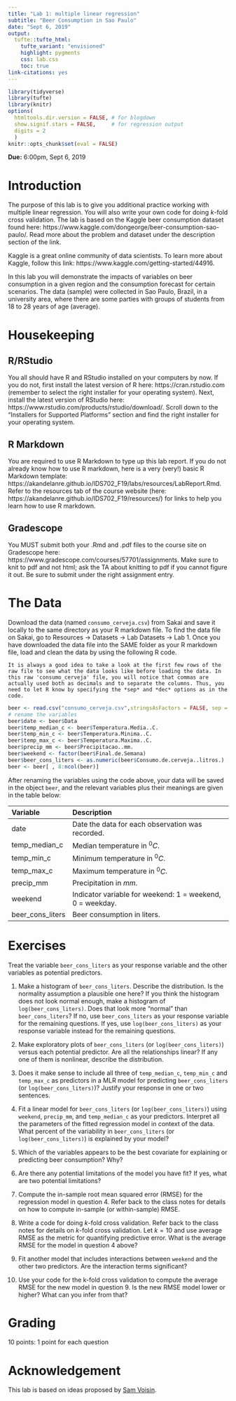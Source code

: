 ```yaml
---
title: "Lab 1: multiple linear regression"
subtitle: "Beer Consumption in Sao Paulo"
date: "Sept 6, 2019"
output: 
  tufte::tufte_html:
    tufte_variant: "envisioned"
    highlight: pygments
    css: lab.css
    toc: true
link-citations: yes
---
```


```r
library(tidyverse)
library(tufte)
library(knitr)
options(
  htmltools.dir.version = FALSE, # for blogdown
  show.signif.stars = FALSE,     # for regression output
  digits = 2
  )
knitr::opts_chunk$set(eval = FALSE)
```

**Due:** 6:00pm, Sept 6, 2019



# Introduction

The purpose of this lab is to give you additional practice working with multiple linear regression. You will also write your own code for doing $k$-fold cross validation. The lab is based on the Kaggle beer consumption dataset found here:  https://www.kaggle.com/dongeorge/beer-consumption-sao-paulo/. Read more about the problem and dataset under the description section of the link.

Kaggle is a great online community of data scientists. To learn more about Kaggle, follow this link: https://www.kaggle.com/getting-started/44916.

In this lab you will demonstrate the impacts of variables on beer consumption in a given region and the consumption forecast for certain scenarios. The data (sample) were collected in Sao Paulo, Brazil, in a university area, where there are some parties with groups of students from 18 to 28 years of age (average).
   
<!-- # Packages -->

<!-- In this lab we will work with the `tidyverse` and `broom` packages. We can install and load them with the following: -->

<!-- ```{marginfigure} -->
<!-- When you install the tidyverse package, a long list of packages get installed with it. However when you load it (with the `library` function) only a few of them get loaded, e.g. `dplyr`, `ggplot2`, and `forcats`. The broom package is installed with the tidyverse, but we need to load it separately in order to make use of it. -->
<!-- ``` -->

<!-- ```{r eval = FALSE} -->
<!-- install.packages("tidyverse") -->
<!-- library(tidyverse)  -->
<!-- library(broom) -->
<!-- ``` -->



# Housekeeping

## R/RStudio

You all should have R and RStudio installed on your computers by now. If you do not, first install the latest version of R here: https://cran.rstudio.com (remember to select the right installer for your operating system). Next, install the latest version of RStudio here: https://www.rstudio.com/products/rstudio/download/. Scroll down to the "Installers for Supported Platforms" section and find the right installer for your operating system.

## R Markdown

You are required to use R Markdown to type up this lab report. If you do not already know how to use R markdown, here is a very (very!) basic R Markdown template: https://akandelanre.github.io/IDS702_F19/labs/resources/LabReport.Rmd. Refer to the resources tab of the course website (here: https://akandelanre.github.io/IDS702_F19/resources/) for links to help you learn how to use R markdown. 

## Gradescope

You MUST submit both your .Rmd and .pdf files to the course site on Gradescope here: https://www.gradescope.com/courses/57701/assignments. Make sure to knit to pdf and not html; ask the TA about knitting to pdf if you cannot figure it out. Be sure to submit under the right assignment entry.

<!-- ## Create a GitHub account -->

<!-- Everyone should have a GitHub account by now. You won't need to use version control for this lab but you will need it for the team projects so you might as well create an account now. It is quite easy to use git/GitHub within RStudio If you have a GitHub account, skip the rest of this section.  -->

<!-- If you do not yet have a GitHub account, create one at https://github.com/. Try to incorporate your actual name and pick a name you will be comfortable revealing to your future boss! -->



<!-- # Warm up -->

<!-- **Pick one team member to complete the steps in this section while the others contribute to the discussion but do not actually touch the files on their computer.** -->

<!-- Before we introduce the data, let's warm up with some simple exercises. -->

<!-- ## YAML:  -->

<!-- Open the R Markdown (Rmd) file in your project, change the author name to your **team** name, and knit the document. -->

<!-- ## Commiting and pushing changes: -->

<!-- - Go to the **Git** pane in your RStudio.  -->
<!-- - View the **Diff** and confirm that you are happy with the changes. -->
<!-- - Add a commit message like "Update team name" in the **Commit message** box and hit **Commit**. -->
<!-- - Click on **Push**. This will prompt a dialogue box where you first need to enter your user name, and then your password. -->

<!-- ## Pulling changes: -->

<!-- Now, the remaining team members who have not been concurrently making these changes on their projects should click on the **Pull** button in their Git pane and observe that the changes are now reflected on their projects as well. -->



# The Data

Download the data (named `consumo_cerveja.csv`) from Sakai and save it locally to the same directory as your R markdown file. To find the data file on Sakai, go to Resources $\rightarrow$ Datasets $\rightarrow$ Lab Datasets $\rightarrow$ Lab 1. Once you have downloaded the data file into the SAME folder as your R markdown file, load and clean the data by using the following R code.

```marginfigure
It is always a good idea to take a look at the first few rows of the raw file to see what the data looks like before loading the data. In this raw 'consumo_cerveja' file, you will notice that commas are actually used both as decimals and to separate the columns. Thus, you need to let R know by specifying the *sep* and *dec* options as in the code.
```

```r
beer <- read.csv("consumo_cerveja.csv",stringsAsFactors = FALSE, sep = ",",dec=",")
# rename the variables
beer$date <- beer$Data
beer$temp_median_c <- beer$Temperatura.Media..C.
beer$temp_min_c <- beer$Temperatura.Minima..C.
beer$temp_max_c <- beer$Temperatura.Maxima..C.
beer$precip_mm <- beer$Precipitacao..mm.
beer$weekend <- factor(beer$Final.de.Semana)
beer$beer_cons_liters <- as.numeric(beer$Consumo.de.cerveja..litros.)
beer <- beer[ , 8:ncol(beer)]
```

After renaming the variables using the code above, your data will be saved in the object `beer`, and the relevant variables plus their meanings are given in the table below:

Variable    | Description
:------------- | :------------ 
date | Date the data for each observation was recorded.
temp_median_c | Median temperature in $^0C$.
temp_min_c | Minimum temperature in $^0C$.
temp_max_c | Maximum temperature in $^0C$.
precip_mm  | Precipitation in $mm$.
weekend | Indicator variable for weekend: 1 = weekend, 0 = weekday.
beer_cons_liters | Beer consumption in liters.



# Exercises

Treat the variable `beer_cons_liters` as your response variable and the other variables as potential predictors.

1. Make a histogram of `beer_cons_liters`. Describe the distribution. Is the normality assumption a plausible one here? If you think the histogram does not look normal enough, make a histogram of `log(beer_cons_liters)`. Does that look more "normal" than `beer_cons_liters`? If no, use `beer_cons_liters` as your response variable for the remaining questions. If yes, use `log(beer_cons_liters)` as your response variable instead for the remaining questions.

2. Make exploratory plots of `beer_cons_liters` (or `log(beer_cons_liters)`) versus each potential predictor. Are all the relationships linear? If any one of them is nonlinear, describe the distribution.

3. Does it make sense to include all three of `temp_median_c`, `temp_min_c` and `temp_max_c` as predictors in a MLR model for predicting `beer_cons_liters` (or `log(beer_cons_liters)`)? Justify your response in one or two sentences.

4. Fit a linear model for `beer_cons_liters` (or `log(beer_cons_liters)`) using `weekend`, `precip_mm`, and `temp_median_c` as your predictors. Interpret all the parameters of the fitted regression model in context of the data. What percent of the variability in `beer_cons_liters` (or `log(beer_cons_liters)`) is explained by your model?

5. Which of the variables appears to be the best covariate for explaining or predicting beer consumption? Why?

6. Are there any potential limitations of the model you have fit? If yes, what are two potential limitations?

7. Compute the in-sample root mean squared error (RMSE) for the regression model in question 4. Refer back to the class notes for details on how to compute in-sample (or within-sample) RMSE.

8. Write a code for doing $k$-fold cross validation. Refer back to the class notes for details on $k$-fold cross validation. Let $k=10$ and use average RMSE as the metric for quantifying predictive error. What is the average RMSE for the model in question 4 above?

9. Fit another model that includes interactions between `weekend` and the other two predictors. Are the interaction terms significant?

10. Use your code for the k-fold cross validation to compute the average RMSE for the new model in question 9. Is the new RMSE model lower or higher? What can you infer from that?



# Grading

10 points: 1 point for each question



# Acknowledgement

This lab is based on ideas proposed by [Sam Voisin](https://stat.duke.edu/people/sam-voisin).
    
